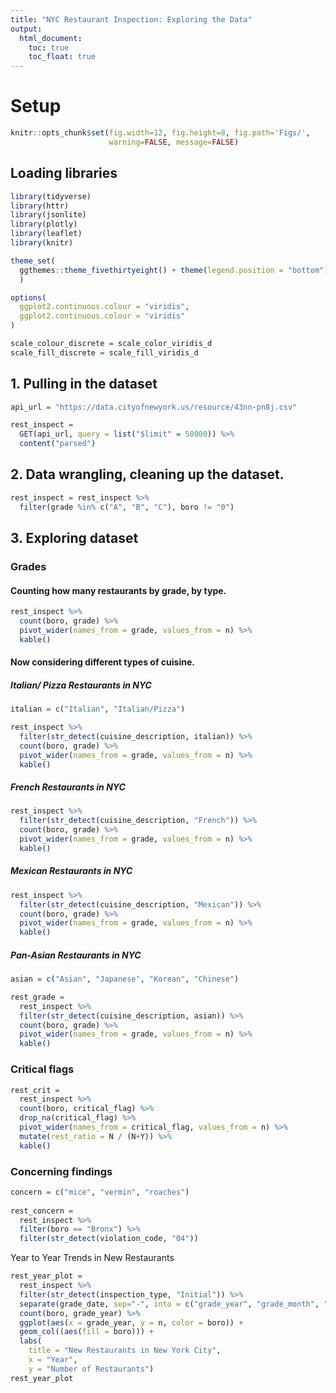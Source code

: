 ```yaml
---
title: "NYC Restaurant Inspection: Exploring the Data"
output: 
  html_document:
    toc: true
    toc_float: true
---
```


# Setup

```r
knitr::opts_chunk$set(fig.width=12, fig.height=8, fig.path='Figs/',
                      warning=FALSE, message=FALSE)
```

## Loading libraries 
```r
library(tidyverse)
library(httr)
library(jsonlite)
library(plotly)
library(leaflet)
library(knitr)

theme_set(
  ggthemes::theme_fivethirtyeight() + theme(legend.position = "bottom")
  )

options(
  ggplot2.continuous.colour = "viridis",
  ggplot2.continuous.colour = "viridis"
)

scale_colour_discrete = scale_color_viridis_d
scale_fill_discrete = scale_fill_viridis_d
```


## 1.  Pulling in the dataset
```r
api_url = "https://data.cityofnewyork.us/resource/43nn-pn8j.csv"

rest_inspect = 
  GET(api_url, query = list("$limit" = 50000)) %>% 
  content("parsed")
```

## 2.  Data wrangling, cleaning up the dataset.
```r
rest_inspect = rest_inspect %>% 
  filter(grade %in% c("A", "B", "C"), boro != "0")
```

## 3.  Exploring dataset

### Grades

#### Counting how many restaurants by grade, by type.

```r
rest_inspect %>% 
  count(boro, grade) %>% 
  pivot_wider(names_from = grade, values_from = n) %>% 
  kable() 
```

#### Now considering different types of cuisine.

##### Italian/ Pizza Restaurants in NYC

```r
italian = c("Italian", "Italian/Pizza")

rest_inspect %>% 
  filter(str_detect(cuisine_description, italian)) %>% 
  count(boro, grade) %>% 
  pivot_wider(names_from = grade, values_from = n) %>% 
  kable()
```

##### French Restaurants in NYC

```r
rest_inspect %>% 
  filter(str_detect(cuisine_description, "French")) %>% 
  count(boro, grade) %>% 
  pivot_wider(names_from = grade, values_from = n) %>% 
  kable()
```

##### Mexican Restaurants in NYC
```r
rest_inspect %>% 
  filter(str_detect(cuisine_description, "Mexican")) %>% 
  count(boro, grade) %>% 
  pivot_wider(names_from = grade, values_from = n) %>% 
  kable()
```

##### Pan-Asian Restaurants in NYC

```r
asian = c("Asian", "Japanese", "Korean", "Chinese")

rest_grade =
  rest_inspect %>% 
  filter(str_detect(cuisine_description, asian)) %>% 
  count(boro, grade) %>% 
  pivot_wider(names_from = grade, values_from = n) %>% 
  kable()
```

### Critical flags

```r
rest_crit = 
  rest_inspect %>%
  count(boro, critical_flag) %>%   
  drop_na(critical_flag) %>% 
  pivot_wider(names_from = critical_flag, values_from = n) %>% 
  mutate(rest_ratio = N / (N+Y)) %>% 
  kable()
```

### Concerning findings

```r
concern = c("mice", "vermin", "roaches")
  
rest_concern = 
  rest_inspect %>%
  filter(boro == "Bronx") %>% 
  filter(str_detect(violation_code, "04"))
```

Year to Year Trends in New Restaurants
```r
rest_year_plot = 
  rest_inspect %>% 
  filter(str_detect(inspection_type, "Initial")) %>% 
  separate(grade_date, sep="-", into = c("grade_year", "grade_month", "grade_day")) %>%
  count(boro, grade_year) %>% 
  ggplot(aes(x = grade_year, y = n, color = boro)) + 
  geom_col((aes(fill = boro))) +
  labs(
    title = "New Restaurants in New York City",
    x = "Year",
    y = "Number of Restaurants")
rest_year_plot
```


